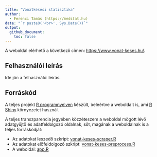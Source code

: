 ```yaml
---
title: "Vonatkésési statisztika"
author:
  - Ferenci Tamás (https://medstat.hu)
date: "`r paste0('<br>', Sys.Date())`"
output:
  github_document:
    toc: false
---
```


A weboldal elérhető a következő címen: [https://www.vonat-keses.hu/](https://www.vonat-keses.hu/).

## Felhasználói leírás

Ide jön a felhasználói leírás.

## Forráskód

A teljes projekt [R programnyelven](https://www.youtube.com/c/FerenciTam%C3%A1s/playlists?view=50&sort=dd&shelf_id=2) készült, beleértve a weboldalt is, ami [R Shiny](https://shiny.posit.co/) környezetet használ.

A teljes transzparencia jegyében közzéteszem a weboldal mögött lévő adatgyűjtő és adatfeldolgozó oldalnak, sőt, magának a weboldalnak is a teljes forráskódját:

- Az adatokat leszedő szkript: [vonat-keses-scraper.R](https://github.com/ferenci-tamas/vonat-keses/blob/main/vonat-keses-scraper.R)
- Az adatokat előfeldolgozó szkript: [vonat-keses-preprocess.R](https://github.com/ferenci-tamas/vonat-keses/blob/main/vonat-keses-preprocess.R)
- A weboldal: [app.R](https://github.com/ferenci-tamas/vonat-keses/blob/main/app.R)